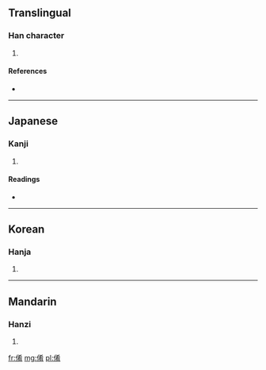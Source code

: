 ==Translingual==

===Han character===
{{Han char|rn=9|rad=人|as=08|sn=10|four=|canj=人大大月 (OKKB), X人大大月 (XOKKB)}}

# {{defn|Han|sort=人08}}

====References====
* {{Han ref|kx=0107.070|dkj=00749|dj=0227.170|hdz=10181.020|uh=5004|ud=20484}}

----

==Japanese==

===Kanji===
{{ja-kanji|grade=|rs=人08}}

# {{defn|Japanese|sort=人08}}

====Readings====
* {{ja-readings|on=[[こう]] (kō), [[ぎょう]] (gyō), [[かい]] (kai), [[え]] (e)|kun=[[もとる]] (motoru), [[そこなう]] (sokonau)}}

----

==Korean==

===Hanja===
{{ko-hanja|hangeul=효|rv=hyo|mr=hyo}}

# {{defn|Korean|sort=人08}}

----

==Mandarin==

===Hanzi===
{{cmn-hanzi|pin=[[liǎng]] ([[liang3]]), [[yáo]] ([[yao2]])|wg=liang<sup>3</sup>, yao<sup>2</sup>}}

# {{defn|Mandarin|sort=人08}}

[[fr:倄]]
[[mg:倄]]
[[pl:倄]]
